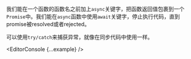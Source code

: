 
我们能在一个函数的函数名之前加上`async`关键字，把函数返回值包裹到一个`Promise`中。我们能在`async`函数中使用`await`关键字，停止执行代码，直到promise被resolved或者rejected。

可以使用`try/catch`来捕获异常，就像在同步代码中使用一样。

<EditorConsole {...example} />
